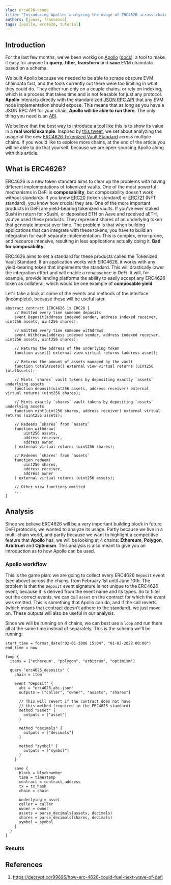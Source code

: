 ```yaml
---
slug: erc4626-usage
title: "Introducing Apollo: analyzing the usage of ERC4626 across chains"
authors: [jonas, francesco]
tags: [apollo, erc4626, tutorial]
---
```


## Introduction
For the last few months, we've been workig on [Apollo](https://github.com/chainbound/apollo) 
([docs](https://apollo.chainbound.io)), a tool
to make it easy for anyone to **query**, **filter**, **transform** and **save** EVM chaindata based on a schema.

We built Apollo because we needed to be able to scrape obscure EVM chaindata fast, and the tools currently out there
were too limiting in what they could do. They either run only on a couple chains, or rely on indexing, which is a process
that takes time and is not feasable for just any protocol. **Apollo** interacts directly with the standardized
[JSON RPC API](https://eth.wiki/json-rpc/API) that any EVM node implementation should expose. This means that
as long as you have a JSON RPC API for your chain, **Apollo will be able to run there**. The only thing
you need is an [ABI](https://www.quicknode.com/guides/solidity/what-is-an-abi).

We believe that the best way to introduce a tool like this is to show its value in a **real world example**.
Inspired by [this tweet](https://twitter.com/boredGenius/status/1533531858591309824), we set about analyzing
the usage of the new [ERC4626 Tokenized Vault Standard](https://eips.ethereum.org/EIPS/eip-4626) across
multiple chains. If you would like to explore more chains, at the
end of the article you will be able to do that yourself, because we are open-sourcing Apollo along with this article.

## What is ERC4626?
ERC4626 is a new token standard aims to clear up the problems with having different implementations of tokenized vaults.
One of the most powerful mechanisms in DeFi is **composability**, but composability doesn't work without standards. If you know 
[ERC20](https://ethereum.org/en/developers/docs/standards/tokens/erc-20/) (token standard) or 
[ERC721](https://ethereum.org/en/developers/docs/standards/tokens/erc-721/) (NFT standard), you know how crucial they are. One of the more important products in DeFi are yield-bearing tokenized
vaults. If you've ever staked Sushi in return for xSushi, or deposited ETH on Aave and received aETH, you've used these products.
They represent shares of an underlying token that generate interest over time.
The problem is that when building applications that can integrate with these tokens, you have to build an integration for each
separate implementation. This is complex, error-prone, and resource intensive, resulting in less applications actually doing it. **Bad for composability**.

ERC4626 aims to set a standard for these products called the Tokenized Vault Standard. 
If an application works with ERC4626, it works with any yield-bearing token that 
implements the standard. This will drastically lower the integration effort and will enable a renaissance in DeFi.
It will, for example, provide lending platforms the ability to easily accept any ERC4626 token as collateral,
which would be one example of **composable yield**.

Let's take a look at some of the events and methods of the interface (incomplete), because 
these will be useful later.
```sol title="ierc20.sol"
abstract contract IERC4626 is ERC20 {
    // Emitted every time someone deposits
    event Deposit(address indexed sender, address indexed receiver, uint256 assets, uint256 shares);

    // Emitted every time someone withdraws
    event Withdraw(address indexed sender, address indexed receiver, uint256 assets, uint256 shares);

    // Returns the address of the underlying token
    function asset() external view virtual returns (address asset);

    // Returns the amount of assets managed by the vault
    function totalAssets() external view virtual returns (uint256 totalAssets);

    // Mints `shares` vault tokens by depositing exactly `assets` underlying assets
    function deposit(uint256 assets, address receiver) external virtual returns (uint256 shares);

    // Mints exactly `shares` vault tokens by depositing `assets` underlying assets
    function mint(uint256 shares, address receiver) external virtual returns (uint256 assets);

    // Redeems `shares` from `assets`
    function withdraw(
        uint256 assets,
        address receiver,
        address owner
    ) external virtual returns (uint256 shares);

    // Redeems `shares` from `assets`
    function redeem(
        uint256 shares,
        address receiver,
        address owner
    ) external virtual returns (uint256 assets);

    // Other view functions omitted
    ...
}
```

## Analysis
Since we believe ERC4626 will be a very important building block in future DeFi protocols, we wanted to analyze its usage.
Partly because we live in a multi-chain world, and partly because we want to highlight a competitive feature that **Apollo** has,
we will be looking at 4 chains: **Ethereum**, **Polygon**, **Arbitrum** and **Optimism**. This analysis is also meant to 
give you an introduction as to how Apollo can be used.

### Apollo workflow
This is the game plan: we are going to collect every ERC4626 `Deposit` event (see above) across
the chains, from February 1st until June 10th. The problem is that the `Deposit` event signature
is not unique to the ERC4626 event, because it is derived from the event name and its types.
So to filter out the correct events, we can call `asset` on the contract for which the event was emitted.
This is something that Apollo can do, and if the call reverts (which means that contract doesn't adhere to
the standard), we just move on. These outputs will also be useful in our analysis.

Since we will be running on 4 chains, we can best use a `loop` and run them all at the same time instead of
separately. This is the schema we'll be running:
```hcl title="schema.hcl"
start_time = format_date("02-01-2006 15:04", "01-02-2022 00:00")
end_time = now

loop {
  items = ["ethereum", "polygon", "arbitrum", "optimism"]

  query "erc4626_deposits" {
    chain = item

    event "Deposit" {
      abi = "erc4626.abi.json"
      outputs = ["caller", "owner", "assets", "shares"]

      // This will revert if the contract does not have
      // this method (required in the ERC4626 standard)
      method "asset" {
        outputs = ["asset"]
      }

      method "decimals" {
        outputs = ["decimals"]
      }

      method "symbol" {
        outputs = ["symbol"]
      }
    }

    save {
      block = blocknumber
      time = timestamp
      contract = contract_address
      tx = tx_hash
      chain = chain

      underlying = asset
      caller = caller
      owner = owner
      assets = parse_decimals(assets, decimals)
      shares = parse_decimals(shares, decimals)
      symbol = symbol
    }
  }
}
```

### Results


## References
1. https://decrypt.co/99695/how-erc-4626-could-fuel-next-wave-of-defi